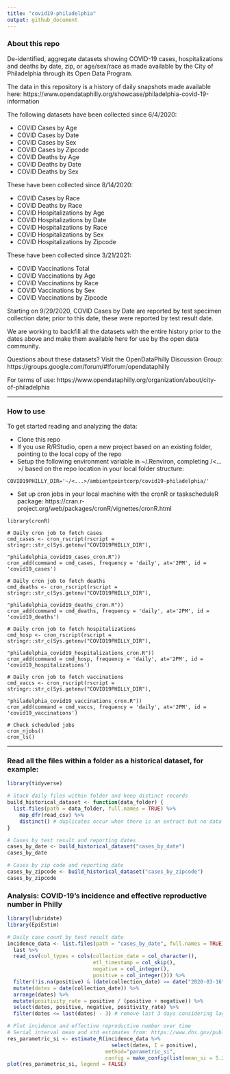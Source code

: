 ```yaml
---
title: "covid19-philadelphia"
output: github_document
---
```


### About this repo
De-identified, aggregate datasets showing COVID-19 cases, hospitalizations and deaths by date, zip, or age/sex/race as made available by the City of Philadelphia through its Open Data Program.

The data in this repository is a history of daily snapshots made available here: https://www.opendataphilly.org/showcase/philadelphia-covid-19-information

The following datasets have been collected since 6/4/2020:

* COVID Cases by Age
* COVID Cases by Date
* COVID Cases by Sex
* COVID Cases by Zipcode
* COVID Deaths by Age
* COVID Deaths by Date
* COVID Deaths by Sex

These have been collected since 8/14/2020:

* COVID Cases by Race
* COVID Deaths by Race
* COVID Hospitalizations by Age
* COVID Hospitalizations by Date
* COVID Hospitalizations by Race
* COVID Hospitalizations by Sex
* COVID Hospitalizations by Zipcode

These have been collected since 3/21/2021:

* COVID Vaccinations Total
* COVID Vaccinations by Age
* COVID Vaccinations by Race
* COVID Vaccinations by Sex
* COVID Vaccinations by Zipcode

Starting on 9/29/2020, COVID Cases by Date are reported by test specimen collection date; prior to this date, these were reported by test result date.

We are working to backfill all the datasets with the entire history prior to the dates above and make them available here for use by the open data community.

Questions about these datasets? Visit the OpenDataPhilly Discussion Group: https://groups.google.com/forum/#!forum/opendataphilly

For terms of use: https://www.opendataphilly.org/organization/about/city-of-philadelphia

---------

### How to use
To get started reading and analyzing the data:

* Clone this repo
* If you use R/RStudio, open a new project based on an existing folder, pointing to the local copy of the repo
* Setup the following environment variable in ~/.Renviron, completing /<...>/ based on the repo location in your local folder structure:
```
COVID19PHILLY_DIR='~/<...>/ambientpointcorp/covid19-philadelphia/'
```
* Set up cron jobs in your local machine with the cronR or taskscheduleR package: https://cran.r-project.org/web/packages/cronR/vignettes/cronR.html
```
library(cronR)

# Daily cron job to fetch cases
cmd_cases <- cron_rscript(rscript = stringr::str_c(Sys.getenv("COVID19PHILLY_DIR"),
                                             "philadelphia_covid19_cases_cron.R"))
cron_add(command = cmd_cases, frequency = 'daily', at='2PM', id = 'covid19_cases')

# Daily cron job to fetch deaths
cmd_deaths <- cron_rscript(rscript = stringr::str_c(Sys.getenv("COVID19PHILLY_DIR"),
                                                   "philadelphia_covid19_deaths_cron.R"))
cron_add(command = cmd_deaths, frequency = 'daily', at='2PM', id = 'covid19_deaths')

# Daily cron job to fetch hospitalizations
cmd_hosp <- cron_rscript(rscript = stringr::str_c(Sys.getenv("COVID19PHILLY_DIR"),
                                                   "philadelphia_covid19_hospitalizations_cron.R"))
cron_add(command = cmd_hosp, frequency = 'daily', at='2PM', id = 'covid19_hospitalizations')

# Daily cron job to fetch vaccinations
cmd_vaccs <- cron_rscript(rscript = stringr::str_c(Sys.getenv("COVID19PHILLY_DIR"),
                                                   "philadelphia_covid19_vaccinations_cron.R"))
cron_add(command = cmd_vaccs, frequency = 'daily', at='2PM', id = 'covid19_vaccinations')

# Check scheduled jobs
cron_njobs()
cron_ls()
```
---------
### Read all the files within a folder as a historical dataset, for example:
```r
library(tidyverse)

# Stack daily files within folder and keep distinct records
build_historical_dataset <- function(data_folder) {
  list.files(path = data_folder, full.names = TRUE) %>%
    map_dfr(read_csv) %>%
    distinct() # duplicates occur when there is an extract but no data update
}

# Cases by test result and reporting dates
cases_by_date <- build_historical_dataset("cases_by_date")
cases_by_date

# Cases by zip code and reporting date
cases_by_zipcode <- build_historical_dataset("cases_by_zipcode")
cases_by_zipcode
```

### Analysis: COVID-19's incidence and effective reproductive number in Philly
```r
library(lubridate)
library(EpiEstim)

# Daily case count by test result date
incidence_data <- list.files(path = "cases_by_date", full.names = TRUE) %>% 
  last %>% 
  read_csv(col_types = cols(collection_date = col_character(),
                            etl_timestamp = col_skip(),
                            negative = col_integer(),
                            positive = col_integer())) %>% 
  filter(!is.na(positive) & (date(collection_date) >= date("2020-03-16"))) %>%
  mutate(dates = date(collection_date)) %>%
  arrange(dates) %>%
  mutate(positivity_rate = positive / (positive + negative)) %>%
  select(dates, positive, negative, positivity_rate) %>%
  filter(dates <= last(dates) - 3) # remove last 3 days considering lag in test results

# Plot incidence and effective reproductive number over time
# Serial interval mean and std estimates from: https://www.dhs.gov/publication/st-master-question-list-covid-19
res_parametric_si <- estimate_R(incidence_data %>% 
                                  select(dates, I = positive),
                                method="parametric_si",
                                config = make_config(list(mean_si = 5.29, std_si = 5.32)))
plot(res_parametric_si, legend = FALSE)
```
